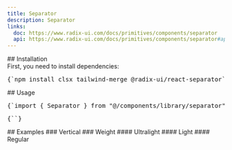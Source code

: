 ```yaml
---
title: Separator
description: Separator
links:
  doc: https://www.radix-ui.com/docs/primitives/components/separator
  api: https://www.radix-ui.com/docs/primitives/components/separator#api-reference
---
```


<ComponentPreview name="separator-demo" />
## Installation
<div className="not-prose px-4 md:px-0">
  <Step>
    <StepItem title="Install Dependencies">
      First, you need to install dependencies:
      <Pre>{`npm install clsx tailwind-merge @radix-ui/react-separator`}</Pre>
    </StepItem>
    <StepItem title="Create utils.ts">
      <ComponentUtilsText />
      <ComponentUtils />
    </StepItem>
    <StepItem title="Create Separator Component">
      <ComponentSource name="separator-demo" />
    </StepItem>
  </Step>
</div>
## Usage
<div className="not-prose space-y-6">
  <Pre>{`import { Separator } from "@/components/library/separator"`}</Pre>
  <Pre>{`<Separator />`}</Pre>
</div>
## Examples 
### Vertical
<ComponentPreview name="separator-demo" variant="vertical" />
### Weight 
#### Ultralight
<ComponentPreview name="separator-demo" variant="ultralight" />
#### Light
<ComponentPreview name="separator-demo" variant="light" />
#### Regular
<ComponentPreview name="separator-demo" variant="regular" />
